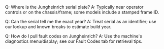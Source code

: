Q: Where is the Jungheinrich serial plate?
A: Typically near operator controls or on the chassis/frame; some models include a stamped frame ID.

Q: Can the serial tell me the exact year?
A: Treat serial as an identifier; use our lookup and known breaks to estimate build year.

Q: How do I pull fault codes on Jungheinrich?
A: Use the machine's diagnostics menu/display; see our Fault Codes tab for retrieval tips.
